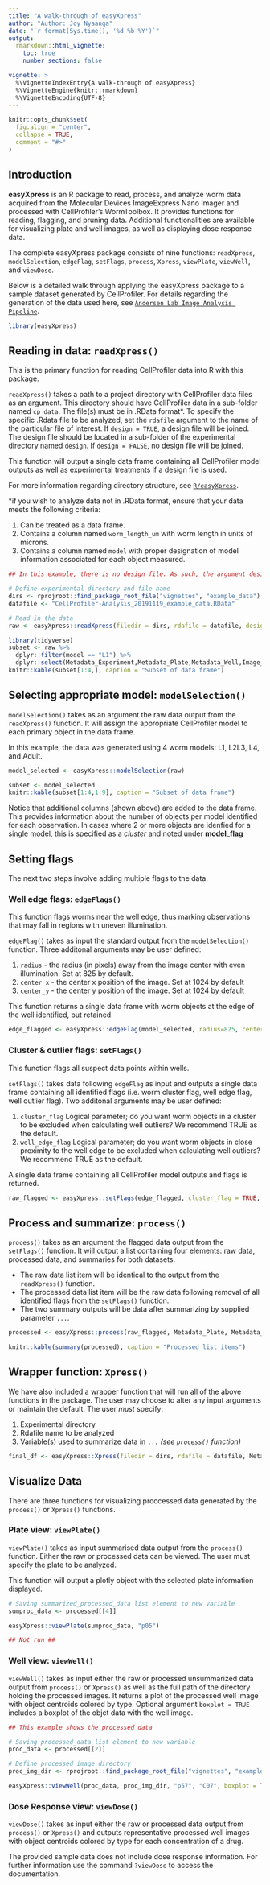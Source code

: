 ```yaml
---
title: "A walk-through of easyXpress"
author: "Author: Joy Nyaanga"
date: "`r format(Sys.time(), '%d %b %Y')`"
output: 
  rmarkdown::html_vignette:
    toc: true
    number_sections: false

vignette: >
  %\VignetteIndexEntry{A walk-through of easyXpress}
  %\VignetteEngine{knitr::rmarkdown}
  %\VignetteEncoding{UTF-8}
---
```


```r
knitr::opts_chunk$set(
  fig.align = "center",
  collapse = TRUE,
  comment = "#>"
)
```


## Introduction

**easyXpress** is an R package to read, process, and analyze worm data acquired from the Molecular Devices ImageExpress Nano Imager
and processed with CellProfiler's WormToolbox. It provides functions for reading, flagging, and pruning data. 
Additional functionalities are available for visualizing plate and well images, as well as displaying dose response data.  

The complete easyXpress package consists of nine functions: `readXpress`, `modelSelection`, `edgeFlag`, `setFlags`, `process`, `Xpress`, `viewPlate`, `viewWell`, and `viewDose`.

Below is a detailed walk through applying the easyXpress package to a sample dataset generated by CellProfiler. 
For details regarding the generation of the data used here, 
see [`Andersen Lab Image Analysis Pipeline`](https://github.com/AndersenLab/CellProfiler).

```r
library(easyXpress)
```

## Reading in data:  `readXpress()`

This is the primary function for reading CellProfiler data into R with this package.  

`readXpress()` takes a path to a project directory with CellProfiler data files as an argument. This directory should have CellProfiler data in a sub-folder named `cp_data`. The file(s) must be in .RData format*. To specify the specific .Rdata file to be analyzed, set the `rdafile` argument to the name of the particular file of interest. If `design = TRUE`, a design file will be joined. The design file should be located in a sub-folder of the experimental directory named `design`. If `design = FALSE`, no design file will be joined. 
  
This function will output a single data frame containing all CellProfiler model outputs as well as experimental treatments if a design file is used.  

For more information regarding directory structure, see [`R/easyXpress`](https://github.com/AndersenLab/easyXpress).  
  
*if you wish to analyze data not in .RData format, ensure that your data meets the following criteria:

1. Can be treated as a data frame.  
1. Contains a column named `worm_length_um` with worm length in units of microns.  
1. Contains a column named `model` with proper designation of model information associated for each object measured.  


```r
## In this example, there is no design file. As such, the argument design = FALSE

# Define experimental directory and file name
dirs <- rprojroot::find_package_root_file("vignettes", "example_data")
datafile <- "CellProfiler-Analysis_20191119_example_data.RData"

# Read in the data
raw <- easyXpress::readXpress(filedir = dirs, rdafile = datafile, design = FALSE)
```
```r
library(tidyverse)
subset <- raw %>%
  dplyr::filter(model == "L1") %>%
  dplyr::select(Metadata_Experiment,Metadata_Plate,Metadata_Well,Image_FileName_RawBF,model, worm_length_um) 
knitr::kable(subset[1:4,], caption = "Subset of data frame")
```


## Selecting appropriate model: `modelSelection()`

`modelSelection()` takes as an argument the raw data output from the `readXpress()` function. 
It will assign the appropriate CellProfiler model to each primary object in the data frame.  

In this example, the data was generated using 4 worm models: L1, L2L3, L4, and Adult.  

```r
model_selected <- easyXpress::modelSelection(raw)
```
```r
subset <- model_selected
knitr::kable(subset[1:4,1:9], caption = "Subset of data frame")
```
  
Notice that additional columns (shown above) are added to the data frame. 
This provides information about the number of objects per model identified for each observation. 
In cases where 2 or more objects are idenfied for a single model, this is specified as a *cluster* and noted under **model_flag**


## Setting flags 
The next two steps involve adding multiple flags to the data.  
  
### Well edge flags: `edgeFlags()`
This function flags worms near the well edge, thus marking observations 
that may fall in regions with uneven illumination.  

`edgeFlag()` takes as input the standard output from the `modelSelection()` function. Three additonal arguments may be user defined:  

1. `radius` - the radius (in pixels) away from the image center with even illumination. Set at 825 by default.
1. `center_x` - the center x position of the image. Set at 1024 by default
1. `center_y` - the center y position of the image. Set at 1024 by default

This function returns a single data frame with worm objects at the edge of the well identified, but retained.

```r
edge_flagged <- easyXpress::edgeFlag(model_selected, radius=825, center_x=1024, center_y=1024)
```


### Cluster & outlier flags: `setFlags()`
This function flags all suspect data points within wells.

`setFlags()` takes data following `edgeFlag` as input and outputs a single data frame 
containing all identified flags (i.e. worm cluster flag, well edge flag, well outlier flag). 
Two additonal arguments may be user defined:  

1. `cluster_flag` Logical parameter; do you want worm objects in a cluster to be excluded when calculating well outliers?
We recommend TRUE as the default.
1. `well_edge_flag` Logical parameter; do you want worm objects in close proximity to the well edge to be excluded
when calculating well outliers? We recommend TRUE as the default.  
  
A single data frame containing all CellProfiler model outputs and flags is returned.

```r
raw_flagged <- easyXpress::setFlags(edge_flagged, cluster_flag = TRUE, well_edge_flag = TRUE)
```

## Process and summarize: `process()`
`process()` takes as an argument the flagged data output from the `setFlags()` function. 
It will output a list containing four elements: raw data, processed data, and summaries for both datasets. 

* The raw data list item will be identical to the output from the `readXpress()` function.  
* The processed data list item will be the raw data following removal of all identified flags from the `setFlags()` function.  
* The two summary outputs will be data after summarizing by supplied parameter `...`.  

```r
processed <- easyXpress::process(raw_flagged, Metadata_Plate, Metadata_Well)
```
```r
knitr::kable(summary(processed), caption = "Processed list items")
```
  

## Wrapper function: `Xpress()`
We have also included a wrapper function that will run all of the above functions in the package.
The user may choose to alter any input arguments or maintain the default. 
The user *must* specify:  

1. Experimental directory
1. Rdafile name to be analyzed
1. Variable(s) used to summarize data in `...` *(see `process()` function)*  

```r
final_df <- easyXpress::Xpress(filedir = dirs, rdafile = datafile, Metadata_Plate, Metadata_Well)
```

  
## Visualize Data
There are three functions for visualizing proccessed data generated by the `process()` or `Xpress()` functions.

### Plate view: `viewPlate()`
`viewPlate()` takes as input summarised data output from the `process()` function.
Either the raw or processed data can be viewed. The user must specify the plate to be analyzed.  

This function will output a plotly object with the selected plate information displayed.

```r
# Saving summarized_processed_data list element to new variable
sumproc_data <- processed[[4]]

easyXpress::viewPlate(sumproc_data, "p05")

## Not run ##
```

  
### Well view: `viewWell()`
`viewWell()` takes as input either the raw or processed unsummarized data output from `process()` or `Xpress()` 
as well as the full path of the directory holding the processed images. 
It returns a plot of the processed well image with object centroids colored by type. 
Optional argument `boxplot = TRUE` includes a boxplot of the objct data with the well image.

```r
## This example shows the processed data

# Saving processed_data list element to new variable
proc_data <- processed[[2]]

# Define processed image directory
proc_img_dir <- rprojroot::find_package_root_file("vignettes", "example_data", "ProcessedImages")

easyXpress::viewWell(proc_data, proc_img_dir, "p57", "C07", boxplot = TRUE) 
```


### Dose Response view: `viewDose()`
`viewDose()` takes as input either the raw or processed data output from `process()` or `Xpress()` 
and outputs representative processed well images with object centroids colored by type for each concentration of a drug.

The provided sample data does not include dose response information.
For further information use the command `?viewDose` to access the documentation.





